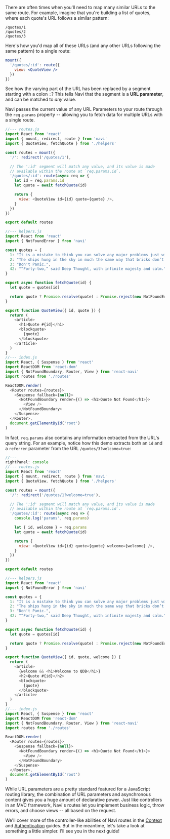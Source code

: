 
There are often times when you'll need to map many similar URLs to the same route. For example, imagine that you're building a list of quotes, where each quote's URL follows a similar pattern:

```text
/quotes/1
/quotes/2
/quotes/3
```

Here's how you'd map all of these URLs (and any other URLs following the same pattern) to a single route:

```jsx
mount({
  '/quotes/:id': route({
    view: <QuoteView />
  })
})
```

See how the varying part of the URL has been replaced by a segment starting with a colon `:`? This tells Navi that the segment is a **URL parameter**, and can be matched to *any* value.

Navi passes the current value of any URL Parameters to your route through the `req.params` property -- allowing you to fetch data for multiple URLs with a single route.

```js
//--- routes.js
import React from 'react'
import { mount, redirect, route } from 'navi'
import { QuoteView, fetchQuote } from './helpers'

const routes = mount({
  '/': redirect('/quotes/1'),

  // The ':id' segment will match any value, and its value is made
  // available within the route at `req.params.id`.
  '/quotes/:id': route(async req => {
    let id = req.params.id
    let quote = await fetchQuote(id)

    return {
      view: <QuoteView id={id} quote={quote} />,
    }
  })
})

export default routes

//--- helpers.js
import React from 'react'
import { NotFoundError } from 'navi'

const quotes = {
  1: "It is a mistake to think you can solve any major problems just with potatoes.",
  2: "The ships hung in the sky in much the same way that bricks don’t.",
  3: "Don't Panic.",
  42: "“Forty-two,” said Deep Thought, with infinite majesty and calm.",
}

export async function fetchQuote(id) {
  let quote = quotes[id]

  return quote ? Promise.resolve(quote) : Promise.reject(new NotFoundError)
}

export function QuoteView({ id, quote }) {
  return (
    <article>
      <h1>Quote #{id}</h1>
      <blockquote>
        {quote}
      </blockquote>
    </article>
  )
}
//--- index.js
import React, { Suspense } from 'react'
import ReactDOM from 'react-dom'
import { NotFoundBoundary, Router, View } from 'react-navi'
import routes from './routes'

ReactDOM.render(
  <Router routes={routes}>
    <Suspense fallback={null}>
      <NotFoundBoundary render={() => <h1>Quote Not Found</h1>}>
        <View />
      </NotFoundBoundary>
    </Suspense>
  </Router>,
  document.getElementById('root')
)
```

In fact, `req.params` also contains any information extracted from the URL's query string. For an example, notice how this demo extracts both an `id` and a `referrer` parameter from the URL `/quotes/3?welcome=true`:

```js
//---
rightPanel: console
//--- routes.js
import React from 'react'
import { mount, redirect, route } from 'navi'
import { QuoteView, fetchQuote } from './helpers'

const routes = mount({
  '/': redirect('/quotes/1?welcome=true'),

  // The ':id' segment will match any value, and its value is made
  // available within the route at `req.params.id`.
  '/quotes/:id': route(async req => {
    console.log('params', req.params)

    let { id, welcome } = req.params
    let quote = await fetchQuote(id)

    return {
      view: <QuoteView id={id} quote={quote} welcome={welcome} />,
    }
  })
})

export default routes

//--- helpers.js
import React from 'react'
import { NotFoundError } from 'navi'

const quotes = {
  1: "It is a mistake to think you can solve any major problems just with potatoes.",
  2: "The ships hung in the sky in much the same way that bricks don’t.",
  3: "Don't Panic.",
  42: "“Forty-two,” said Deep Thought, with infinite majesty and calm.",
}

export async function fetchQuote(id) {
  let quote = quotes[id]

  return quote ? Promise.resolve(quote) : Promise.reject(new NotFoundError)
}

export function QuoteView({ id, quote, welcome }) {
  return (
    <article>
      {welcome && <h1>Welcome to QDB</h1>}
      <h2>Quote #{id}</h2>
      <blockquote>
        {quote}
      </blockquote>
    </article>
  )
}
//--- index.js
import React, { Suspense } from 'react'
import ReactDOM from 'react-dom'
import { NotFoundBoundary, Router, View } from 'react-navi'
import routes from './routes'

ReactDOM.render(
  <Router routes={routes}>
    <Suspense fallback={null}>
      <NotFoundBoundary render={() => <h1>Quote Not Found</h1>}>
        <View />
      </NotFoundBoundary>
    </Suspense>
  </Router>,
  document.getElementById('root')
)
```

While URL parameters are a pretty standard featured for a JavaScript routing library, the combination of URL parameters and asynchronous content gives you a huge amount of declarative power. Just like controllers in an MVC framework, Navi's routes let you implement business logic, throw errors, and choose views -- all based on the request.

We'll cover more of the controller-like abilities of Navi routes in the [Context](../routing-context) and [Authentication](../authenticated-routes) guides. But in the meantime, let's take a look at something a little simpler. I'll see you in the next guide!